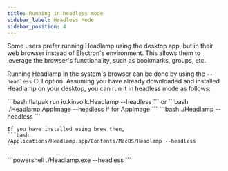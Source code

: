 ```yaml
---
title: Running in headless mode
sidebar_label: Headless Mode
sidebar_position: 4
---
```


Some users prefer running Headlamp using the desktop app, but in their web browser instead of
Electron's environment. This allows them to leverage the browser's functionality, such as
bookmarks, groups, etc.

Running Headlamp in the system's browser can be done by using the `--headless` CLI option.
Assuming you have already downloaded and installed Headlamp on your desktop, you can run it in headless mode as follows:


<Tabs>
  <TabItem value="linux" label="Linux" default>
    ```bash
    flatpak run io.kinvolk.Headlamp --headless
    ```
    or 
    ```bash
    ./Headlamp.AppImage --headless # for AppImage
    ```
  </TabItem>
  <TabItem value="macOS" label="MacOS">
    ```bash
    ./Headlamp --headless
    ```
    
    If you have installed using brew then,
    ```bash
    /Applications/Headlamp.app/Contents/MacOS/Headlamp --headless
    ```
  </TabItem>
  <TabItem value="windows" label="Windows">
    ```powershell
    ./Headlamp.exe --headless
    ```
  </TabItem>
</Tabs>
